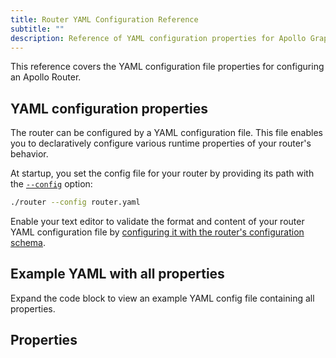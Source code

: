 ```yaml
---
title: Router YAML Configuration Reference
subtitle: ""
description: Reference of YAML configuration properties for Apollo GraphOS Router and Apollo Router Core.
---
```



This reference covers the YAML configuration file properties for configuring an Apollo Router. 

## YAML configuration properties

The router can be configured by a YAML configuration file. This file enables you to declaratively configure various runtime properties of your router's behavior.

At startup, you set the config file for your router by providing its path with the [`--config`](#-c----config) option: 

```bash
./router --config router.yaml
```

<Tip>

Enable your text editor to validate the format and content of your router YAML configuration file by [configuring it with the router's configuration schema](/graphos/routing/configuration/cli#configuration-schema-for-ide-validation).

</Tip>

## Example YAML with all properties

Expand the code block to view an example YAML config file containing all properties.

<ExpansionPanel title="Example router YAML config file with all properties">

<RouterYaml/>

</ExpansionPanel>

## Properties

<Apq />
<Authn />  
<Authz /> 
<Batching /> 
<Connectors /> 
<Coproc /> 
<Cors /> 
<Csrf /> 
<DemandCtrl /> 
<Experimental /> 
<FleetDetector />
<ForbidtMut /> 
<Headers /> 
<HealthChk /> 
<Homepage /> 
<IncludeSubErr /> 
<LicenseEnf /> 
<Limits /> 
<OverrideSubUrl /> 
<PersistedQueries /> 
<Plugins /> 
<Preview /> 
<ProgOverride /> 
<Rhai /> 
<Sandbox /> 
<Subscription /> 
<Supergraph /> 
<Telemetry /> 
<Tls /> 
<TrafficShaping /> 
